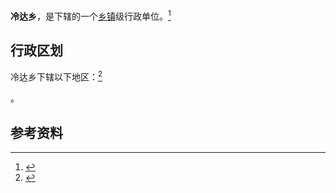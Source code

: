 {{中国乡级行政区|54/22/29/203/000}}

'''冷达乡'''，是{{PRC admin/fullname|54/22/29/203/000|3}}下辖的一个[[乡镇|乡镇]]级行政单位。<ref>{{PRC admin/ref sgc|{{PRC admin/parent|54/22/29/203/000}}}}</ref>

== 行政区划 ==

冷达乡下辖以下地区：<ref>{{PRC admin/ref sgc|54/22/29/203/000}}</ref>

{{PRC admin/children|54/22/29/203/000}}。

== 参考资料 ==

{{reflist}}

{{行政区划小作品}}
{{PRC admin/navcat|54/22/29/203/000}}